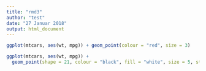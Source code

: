 ---
title: "rmd3"
author: "test"
date: "27 Januar 2018"
output: html_document
---

```{r setup, include=FALSE}

ggplot(mtcars, aes(wt, mpg)) + geom_point(colour = "red", size = 3)

ggplot(mtcars, aes(wt, mpg)) +
  geom_point(shape = 21, colour = "black", fill = "white", size = 5, stroke = 5)

```
